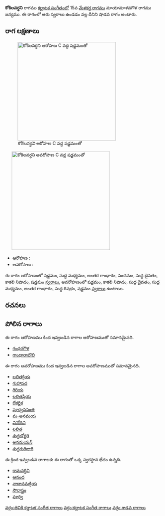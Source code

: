 {{Infobox ragam
	| name          	= కోకిలవర్ధని
	| synonym	    	= 
	| mela          	= 
	| chakra        	= 
	| janaka        	= 
	| type          	= శాడవ
	| arohanam      	= {{svaraC|S|M1|G3|P|D1|N3|S'}} 
	| avarohanam    	= {{svaraC|S'|N3|D1|M1|G3|R1|S}}
	| jeeva         	=
	| chhaya        	=
	| nyasa         	=
	| vishesha      	= 
	| equivalent  		= 
}}
{{కర్ణాటక సంగీత రాగాలు}}
'''కోకిలవర్ధని''' రాగము [[కర్ణాటక సంగీతం]]లో 15వ [[మేళకర్త రాగము]] మాయామాళవగౌళ రాగము జన్యము.  ఈ రాగంలో ఆరు స్వరాలు ఉండడం వల్ల దీనిని షాడవ రాగం అంటారు.


==రాగ లక్షణాలు==
[[Image:kokilavardhani_ar_kb2wiki.png|thumb|right|316px|''కోకిలవర్ధని'' ఆరోహణ C వద్ద షడ్జమంతో]]
	[[Image:kokilavardhani_av_kb2wiki.png|thumb|right|316px|''కోకిలవర్ధని'' అవరోహణ C వద్ద షడ్జమంతో]]

* ఆరోహణ : {{svaraC|S|M1|G3|P|D1|N3|S'}} 
* అవరోహణ : {{svaraC|S'|N3|D1|M1|G3|R1|S}}

ఈ రాగం ఆరోహణంలో షడ్జమం, సుద్ద మధ్యమం, అంతర గాంధారం, పంచమం, సుద్ద దైవతం, కాకలి  నిషాదం, షడ్జమం [[స్వరాలు]], అవరోహణంలో షడ్జమం, కాకలి  నిషాదం, సుద్ద దైవతం, సుద్ద మధ్యమం, అంతర గాంధారం, సుద్ద  రిషభం, షడ్జమం [[స్వరాలు]] ఉంటాయి.

==రచనలు==



==పోలిన రాగాలు==
ఈ రాగం ఆరోహణము కింద ఇవ్వబడిన రాగాల ఆరోహణముతో సమానమైనది.
* [[గంధరగౌళ]]
* [[గాంధారాబౌలి]]

ఈ రాగం అవరోహణము కింద ఇవ్వబడిన రాగాల అవరోహణముతో సమానమైనది.
* [[లలితక్రియ]]
* [[గుహాపద]]
* [[గిరియ]]
* [[లలితప్రియ]]
* [[జేకర్ణిక]]
* [[పూర్వవసంత]]
* [[మ-అనమయ]]
* [[వినోదిని]]
* [[లలిత]]
* [[శుద్ధబోర్జరి]]
* [[అనమయన్]]
* [[ శుద్ధగురిజారి]]

ఈ క్రింద ఇవ్వబడిన రాగాలకు ఈ రాగంతో ఒక్క స్వరస్థాన భేదం ఉన్నది.
* [[కామవర్ధిని]]
* [[ఆనంద]]
* [[నాదానమక్రియ]]
* [[సౌరాస్త్రం]]
* [[పూర్వి]]



[[వర్గం:తెవికి కర్ణాటక సంగీత రాగాలు]]
[[వర్గం:కర్ణాటక సంగీత రాగాలు]]
[[వర్గం:శాడవ రాగాలు]]